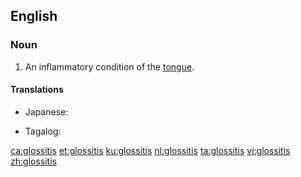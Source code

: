 ==English==
{{wikipedia}}

===Noun===
{{en-noun|-}}

# {{label|en|pathology}} An inflammatory condition of the [[tongue]].

====Translations====
{{trans-top|inflammatory condition of the tongue}}
* Japanese: {{t|ja|舌炎|tr=ぜつえん, zetsuen|sc=Jpan}}
{{trans-mid}}
* Tagalog: {{t|tl|magandila}}
{{trans-bottom}}

[[ca:glossitis]]
[[et:glossitis]]
[[ku:glossitis]]
[[nl:glossitis]]
[[ta:glossitis]]
[[vi:glossitis]]
[[zh:glossitis]]
